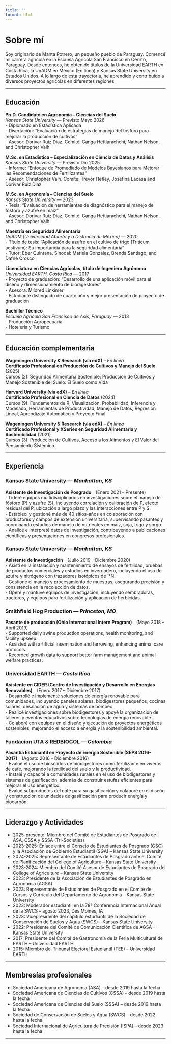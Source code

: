 ```yaml
---
title: ""
format: html
---
```


# Sobre mí

Soy originario de Manta Potrero, un pequeño pueblo de Paraguay. Comencé mi carrera agrícola en la Escuela Agrícola San Francisco en Cerrito, Paraguay. Desde entonces, he obtenido títulos de la Universidad EARTH en Costa Rica, la UnADM en México (En línea) y Kansas State University en Estados Unidos. A lo largo de esta trayectoria, he aprendido y contribuido a diversos proyectos agrícolas en diferentes regiones.

------------------------------------------------------------------------

## Educación

**Ph.D. Candidato en Agronomía – Ciencias del Suelo**\
*Kansas State University* — Previsto Mayo 2026\
- Diplomado en Estadística Aplicada\
- Disertación: “Evaluación de estrategias de manejo del fósforo para mejorar la producción de cultivos”\
- Asesor: Dorivar Ruiz Diaz. Comité: Ganga Hettiarachchi, Nathan Nelson, and Christopher Valh

**M.Sc. en Estadística – Especialización en Ciencia de Datos y Análisis**\
*Kansas State University* — Previsto Dic 2025\
- Informe: “Enfoque de Promediado de Modelos Bayesianos para Mejorar las Recomendaciones de Fertilizantes”\
- Asesor: Christopher Valh. Comité: Trevor Hefley, Josefina Lacasa and Dorivar Ruiz Diaz

**M.Sc. en Agronomía – Ciencias del Suelo**\
*Kansas State University* — 2023\
- Tesis: “Evaluación de herramientas de diagnóstico para el manejo de fósforo y azufre en maíz”\
- Asesor: Dorivar Ruiz Diaz. Comité: Ganga Hettiarachchi, Nathan Nelson, and Christopher Valh

**Maestría en Seguridad Alimentaria**\
*UnADM (Universidad Abierta y a Distancia de México)* — 2020\
- Título de tesis: “Aplicación de azufre en el cultivo de trigo (Triticum aestivum): Su importancia para la seguridad alimentaria”\
- Tutor: Eber Quintana. Sinodal: Mariela Gonzalez, Brenda Santiago, and Dafne Orosco

**Licenciatura en Ciencias Agrícolas, título de Ingeniero Agrónomo**\
*Universidad EARTH, Costa Rica* — 2017\
- Proyecto de graduación: “Desarrollo de una aplicación móvil para el diseño y dimensionamiento de biodigestores”\
- Asesora: Mildred Linkimer\
- Estudiante distinguido de cuarto año y mejor presentación de proyecto de graduación

**Bachiller Técnico**\
*Escuela Agricola San Francisco de Asis, Paraguay* — 2013\
- Producción Agropecuaria\
- Hotelería y Turismo

------------------------------------------------------------------------

## Educación complementaria

**Wageningen University & Research (via edX)** – *En línea*\
**Certificado Profesional en Producción de Cultivos y Manejo del Suelo** (2025)\
Cursos (2): Seguridad Alimentaria Sostenible: Producción de Cultivos y Manejo Sostenible del Suelo: El Suelo como Vida

**Harvard University (via edX)** – *En línea*\
**Certificado Profesional en Ciencia de Datos** (2024)\
Cursos (9): Fundamentos de R, Visualización, Probabilidad, Inferencia y Modelado, Herramientas de Productividad, Manejo de Datos, Regresión Lineal, Aprendizaje Automático y Proyecto Final

**Wageningen University & Research (via edX)** – *En línea*\
**Certificado Profesional y XSeries en Seguridad Alimentaria y Sostenibilidad** (2021)\
Cursos (3): Producción de Cultivos, Acceso a los Alimentos y El Valor del Pensamiento Sistémico

------------------------------------------------------------------------

## Experiencia

### Kansas State University — *Manhattan, KS*

**Asistente de Investigación de Posgrado** (Enero 2021 – Presente)\
- Lideré equipos multidisciplinarios en investigaciones sobre el manejo de fósforo (P) y azufre (S), incluyendo correlación y calibración de P, efecto residual del P, ubicación a largo plazo y las interacciones entre P y S.\
- Establecí y gestioné más de 40 sitios-años en colaboración con productores y campos de extensión universitaria, supervisando pasantes y coordinando estudios de manejo de nutrientes en maíz, soja, trigo y sorgo.\
- Analicé e interpreté datos de investigación, contribuyendo a publicaciones científicas y presentaciones en congresos profesionales.

### Kansas State University — *Manhattan, KS*

**Asistente de Investigación** (Julio 2019 – Diciembre 2020)\
- Asistí en la instalación y mantenimiento de ensayos de fertilidad, pruebas de productos comerciales y estudios en invernadero, incluyendo el uso de azufre y nitrógeno con trazadores isotópicos de ¹⁵N.\
- Gestioné el manejo y procesamiento de muestras, asegurando precisión y consistencia en la recolección de datos.\
- Operé y mantuve equipos de investigación, incluyendo sembradoras, tractores, y equipos para fertilización y aplicación de herbicidas.

### Smithfield Hog Production — *Princeton, MO*

**Pasante de producción (Ohio International Intern Program)** (Mayo 2018 – Abril 2019)\
- Supported daily swine production operations, health monitoring, and facility upkeep.\
- Assisted with artificial insemination and farrowing, enhancing animal care protocols.\
- Recorded growth data to support better farm management and animal welfare practices.

### Universidad EARTH — *Costa Rica*

**Asistente en CIDER (Centro de Investigación y Desarrollo en Energías Renovables)** (Enero 2017 – Diciembre 2017)\
- Desarrollé e implementé soluciones de energía renovable para comunidades, incluyendo paneles solares, biodigestores pequeños, cocinas solares, desalación de agua y sistemas de bombeo.\
- Realicé investigaciones sobre biodigestores y apoyé la organización de talleres y eventos educativos sobre tecnologías de energía renovable.\
- Colaboré con equipos en el diseño y ejecución de proyectos energéticos sostenibles, mejorando el acceso a energía y la sostenibilidad ambiental.

### Fundacion UTA & REDBIOCOL — *Colombia*

**Pasantía Estudiantil en Proyecto de Energía Sostenible (SEPS 2016-2017)** (Agosto 2016 – Diciembre 2016)\
- Evalué el uso de biosólidos de biodigestores como fertilizante en viveros de café, mejorando la fertilidad del suelo y la productividad.\
- Instalé y capacité a comunidades rurales en el uso de biodigestores y sistemas de gasificación, además de construir estufas eficientes para mejorar el uso energético.\
- Evalué subproductos del café para su gasificación y colaboré en el diseño y construcción de unidades de gasificación para producir energía y biocarbón.

------------------------------------------------------------------------

## Liderazgo y Actividades

-   2025-presente: Miembro del Comité de Estudiantes de Posgrado de ASA, CSSA y SSSA (Tri-Societies)
-   2023-2025: Enlace entre el Consejo de Estudiantes de Posgrado (GSC) y la Asociación de Gobierno Estudiantil (SGA) – Kansas State University
-   2024-2025: Representante de Estudiantes de Posgrado ante el Comité de Planificación del College of Agriculture – Kansas State University
-   2023-2024: Miembro del Comité Asesor de Estudiantes de Posgrado del College of Agriculture – Kansas State University
-   2023: Presidente de la Asociación de Estudiantes de Posgrado en Agronomía (AGSA)
-   2023: Representante de Estudiantes de Posgrado en el Comité de Cursos y Currículo del Departamento de Agronomía – Kansas State University
-   2023: Moderador estudiantil en la 78ª Conferencia Internacional Anual de la SWCS – agosto 2023, Des Moines, IA
-   2023: Vicepresidente del capítulo estudiantil de la Sociedad de Conservación de Suelos y Agua (SWCS) – Kansas State University
-   2022: Presidente del Comité de Comunicación Científica de AGSA – Kansas State University
-   2017: Presidente del Comité de Gastronomía de la Feria Multicultural de EARTH – Universidad EARTH
-   2015: Miembro del Tribunal Electoral Estudiantil (TEE) – Universidad EARTH

------------------------------------------------------------------------

## Membresías profesionales

-   Sociedad Americana de Agronomía (ASA) – desde 2019 hasta la fecha
-   Sociedad Americana de Ciencias de Cultivos (CSSA) – desde 2019 hasta la fecha
-   Sociedad Americana de Ciencias del Suelo (SSSA) – desde 2019 hasta la fecha
-   Sociedad de Conservación de Suelos y Agua (SWCS) – desde 2022 hasta la fecha
-   Sociedad Internacional de Agricultura de Precisión (ISPA) – desde 2023 hasta la fecha

------------------------------------------------------------------------
